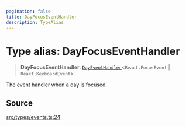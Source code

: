 ```yaml
---
pagination: false
title: DayFocusEventHandler
description: TypeAlias
---
```


# Type alias: DayFocusEventHandler

> **DayFocusEventHandler**: [`DayEventHandler`](/api/latest/type-aliases/DayEventHandler.mdx)\<`React.FocusEvent` \| `React.KeyboardEvent`\>

The event handler when a day is focused.

## Source

[src/types/events.ts:24](https://github.com/gpbl/react-day-picker/blob/575f9be39/src/types/events.ts#L24)
